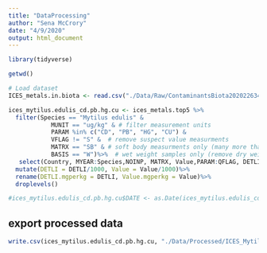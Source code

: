 ```yaml
---
title: "DataProcessing"
author: "Sena McCrory"
date: "4/9/2020"
output: html_document
---
```


```r
library(tidyverse)

getwd()

```

```r
# Load dataset
ICES_metals.in.biota <- read.csv("./Data/Raw/ContaminantsBiota20202263412jpufqdsst5td1sxozv2woyiz.csv")

ices_mytilus.edulis_cd.pb.hg.cu <- ices_metals.top5 %>%
  filter(Species == "Mytilus edulis" & 
            MUNIT == "ug/kg" & # filter measurement units
            PARAM %in% c("CD", "PB", "HG", "CU") &
            VFLAG != "S" &  # remove suspect value measurments
            MATRX == "SB" & # soft body measurments only (many more than other matrices)
            BASIS == "W")%>%  # wet weight samples only (remove dry weight)
   select(Country, MYEAR:Species,NOINP, MATRX, Value,PARAM:QFLAG, DETLI:UNCRT)%>%
  mutate(DETLI = DETLI/1000, Value = Value/1000)%>%
  rename(DETLI.mgperkg = DETLI, Value.mgperkg = Value)%>%
  droplevels()

#ices_mytilus.edulis_cd.pb.hg.cu$DATE <- as.Date(ices_mytilus.edulis_cd.pb.hg.cu$DATE, format = "%d/%m/%Y")
```

## export processed data
```r
write.csv(ices_mytilus.edulis_cd.pb.hg.cu, "./Data/Processed/ICES_Mytilusedulis_Cd_Pb_Hg_Cu.csv")
```
